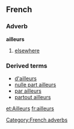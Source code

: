 ==French==
===Adverb===
'''ailleurs'''

#[[elsewhere]]

===Derived terms===
*[[d'ailleurs]]<!-- [[besides]], [[moreover]]-->
*[[nulle part ailleurs]]<!--[[nowhere else]]-->
*[[par ailleurs]]<!--moreover, [[furthermore]]-->
*[[partout ailleurs]]<!--[[everywhere else]]-->

[[Category:French adverbs]]

[[et:Ailleurs]]
[[fr:ailleurs]]